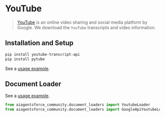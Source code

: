 # YouTube

>[YouTube](https://www.youtube.com/) is an online video sharing and social media platform by Google.
> We download the `YouTube` transcripts and video information.

## Installation and Setup

```bash
pip install youtube-transcript-api
pip install pytube
```
See a [usage example](/docs/integrations/document_loaders/youtube_transcript).


## Document Loader

See a [usage example](/docs/integrations/document_loaders/youtube_transcript).

```python
from aiagentsforce_community.document_loaders import YoutubeLoader
from aiagentsforce_community.document_loaders import GoogleApiYoutubeLoader
```

